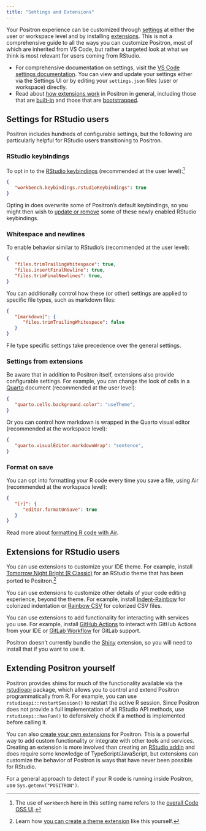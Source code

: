 ```yaml
---
title: "Settings and Extensions"
---
```


Your Positron experience can be customized through [settings](#settings-for-rstudio-users) at either the user or workspace level and by installing [extensions](#extensions-for-rstudio-users).
This is not a comprehensive guide to all the ways you can customize Positron, most of which are inherited from VS Code, but rather a targeted look at what we think is most relevant for users coming from RStudio.

- For comprehensive documentation on settings, visit the [VS Code settings documentation](https://code.visualstudio.com/docs/configure/settings). You can view and update your settings either via the Settings UI or by editing your `settings.json` files (user or workspace) directly.
- Read about [how extensions work](extensions.qmd) in Positron in general, including those that are [built-in](extensions.qmd#built-in-extensions) and those that are [bootstrapped](extensions.qmd#bootstrapped-extensions).


## Settings for RStudio users

Positron includes hundreds of configurable settings, but the following are particularly helpful for RStudio users transitioning to Positron.

### RStudio keybindings

To opt in to the [RStudio keybindings](migrate-rstudio-keybindings.qmd) (recommended at the user level):[^1]

[^1]: The use of `workbench` here in this setting name refers to the [overall Code OSS UI](https://code.visualstudio.com/api/extension-capabilities/extending-workbench).

```json
{
   "workbench.keybindings.rstudioKeybindings": true
}
```

Opting in does overwrite some of Positron's default keybindings, so you might then wish to [update or remove](keyboard-shortcuts.qmd#custom-shortcuts) some of these newly enabled RStudio keybindings.

### Whitespace and newlines

To enable behavior similar to RStudio's (recommended at the user level):

```json
{
   "files.trimTrailingWhitespace": true,
   "files.insertFinalNewline": true,
   "files.trimFinalNewlines": true,
}
```

You can additionally control how these (or other) settings are applied to specific file types, such as markdown files:

```json
{
   "[markdown]": {
      "files.trimTrailingWhitespace": false
   }
}
```

File type specific settings take precedence over the general settings.

### Settings from extensions

Be aware that in addition to Positron itself, extensions also provide configurable settings. For example, you can change the look of cells in a [Quarto](quarto.qmd) document (recommended at the user level):

```json
{
   "quarto.cells.background.color": "useTheme",
}
```

Or you can control how markdown is wrapped in the Quarto visual editor (recommended at the workspace level):

```json
{
   "quarto.visualEditor.markdownWrap": "sentence",
}
```

### Format on save

You can opt into formatting your R code every time you save a file, using Air (recommended at the workspace level):

```json
{
   "[r]": {
      "editor.formatOnSave": true
   }
}
```

Read more about [formatting R code with Air](migrate-rstudio-code.qmd#formatting-r-code-with-air).

## Extensions for RStudio users

You can use extensions to customize your IDE theme. For example, install [Tomorrow Night Bright (R Classic)](https://open-vsx.org/extension/gvelasq/tomorrow-night-bright-r-classic) for an RStudio theme that has been ported to Positron.[^2]

[^2]: Learn how [you can create a theme extension](https://ivelasq.rbind.io/blog/positron-theme/) like this yourself.

You can use extensions to customize other details of your code editing experience, beyond the theme. For example, install [Indent-Rainbow](https://open-vsx.org/extension/oderwat/indent-rainbow) for colorized indentation or [Rainbow CSV](https://open-vsx.org/extension/mechatroner/rainbow-csv) for colorized CSV files.

You can use extensions to add functionality for interacting with services you use. For example, install [GitHub Actions](https://open-vsx.org/extension/GitHub/vscode-github-actions) to interact with GitHub Actions from your IDE or [GitLab Workflow](https://open-vsx.org/extension/GitLab/gitlab-workflow) for GitLab support.

:::{.callout-note}
Positron doesn't currently bundle the [Shiny](https://open-vsx.org/extension/posit/shiny) extension, so you will need to install that if you want to use it.
:::

## Extending Positron yourself

Positron provides shims for much of the functionality available via the [rstudioapi](https://rstudio.github.io/rstudioapi/) package, which allows you to control and extend Positron programmatically from R. For example, you can use `rstudioapi::restartSession()` to restart the active R session. Since Positron does not provide a full implementation of all RStudio API methods, use `rstudioapi::hasFun()` to defensively check if a method is implemented before calling it.

You can also [create your own extensions](extension-development.qmd) for Positron. This is a powerful way to add custom functionality or integrate with other tools and services. Creating an extension is more involved than creating an [RStudio addin](https://docs.posit.co/ide/user/ide/guide/productivity/add-ins.html) and does require some knowledge of TypeScript/JavaScript, but extensions can customize the behavior of Positron is ways that have never been possible for RStudio.

For a general approach to detect if your R code is running inside Positron, use `Sys.getenv("POSITRON")`.
